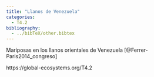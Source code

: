 ```yaml
---
title: "Llanos de Venezuela"
categories:
  - T4.2
bibliography: 
  - ../bibTeX/other.bibtex
---
```



Mariposas en los llanos orientales de Venezuela [@Ferrer-Paris2014_congreso]

https://global-ecosystems.org/T4.2